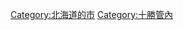 {{Commonscat|Obihiro, Hokkaido}}
{{Catmore}}

{{DEFAULTSORT:Obihiro-shi}}
[[Category:北海道的市|Category:北海道的市]]
[[Category:十勝管內|Category:十勝管內]]